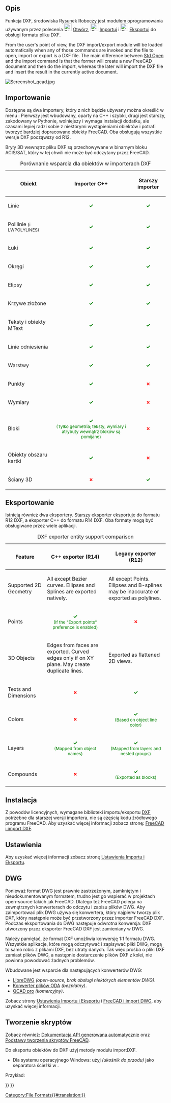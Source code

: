<languages/>

{{Docnav/pl
|[[Draft_Preferences/pl|Preferencje]]
|[[Draft_SVG/pl|SVG]]
|[[Draft_Workbench/pl|środowisko pracy Rysunek Roboczy]]
|IconL=
|IconR=
|IconC=Workbench_Draft.svg
}}

{{TOCright}}

<span id="Description"></span>
==Opis==

Funkcja DXF, środowiska Rysunek Roboczy jest modułem oprogramowania używanym przez polecenia [[File:Std_Open.svg|24px]] [[Std_Open/pl|Otwórz]], [[File:Std_Import.svg|24px]] [[Std_Import/pl|Importuj]] i [[File:Std_Export.svg|24px]] [[Std_Export/pl|Eksportuj]] do obsługi formatu pliku DXF.

From the user's point of view, the DXF import/export module will be loaded automatically when any of those commands are invoked and the file to open, import or export is a DXF file. The main difference between [[Std_Open|Std Open]] and the import command is that the former will create a new FreeCAD document and then do the import, whereas the later will import the DXF file and insert the result in the currently active document.

[[Image:Screenshot qcad.jpg]]
{{Caption|Rysunek Qcad wyeksportowany do DXF, który jest następnie otwierany w programie FreeCAD}}

<span id="Importing"></span>
==Importowanie==

Dostępne są dwa importery, który z nich będzie używany można określić w menu {{MenuCommand|Edycja → Preferencje → Import/Eksport → DXF}}: Pierwszy jest wbudowany, oparty na C++ i szybki, drugi jest starszy, zakodowany w Pythonie, wolniejszy i wymaga instalacji dodatku, ale czasami lepiej radzi sobie z niektórymi wystąpieniami obiektów i potrafi tworzyć bardziej dopracowane obiekty FreeCAD. Oba obsługują wszystkie wersje DXF począwszy od R12.

Bryły 3D wewnątrz pliku DXF są przechowywane w binarnym bloku ACIS/SAT, który w tej chwili nie może być odczytany przez FreeCAD.


<div class="mw-translate-fuzzy">
{| class="wikitable" style="text-align:left;"
|+ Porównanie wsparcia dla obiektów w importerach DXF
|-
! Obiekt
! Importer C++
! Starszy importer
|-
| Linie
| style="text-align:center; color:green;" | '''✓'''
| style="text-align:center; color:green;" | '''✓'''
|-
| Polilinie <small>(i LWPOLYLINES)</small>
| style="text-align:center; color:green;" | '''✓'''
| style="text-align:center; color:green;" | '''✓'''
|-
| Łuki
| style="text-align:center; color:green;" | '''✓'''
| style="text-align:center; color:green;" | '''✓'''
|-
| Okręgi
| style="text-align:center; color:green;" | '''✓'''
| style="text-align:center; color:green;" | '''✓'''
|-
| Elipsy
| style="text-align:center; color:green;" | '''✓'''
| style="text-align:center; color:green;" | '''✓'''
|-
| Krzywe złożone
| style="text-align:center; color:green;" | '''✓'''
| style="text-align:center; color:green;" | '''✓'''
|-
| Teksty i obiekty MText
| style="text-align:center; color:green;" | '''✓'''
| style="text-align:center; color:green;" | '''✓'''
|-
| Linie odniesienia
| style="text-align:center; color:green;" | '''✓'''
| style="text-align:center; color:green;" | '''✓'''
|-
| Warstwy
| style="text-align:center; color:green;" | '''✓'''
| style="text-align:center; color:green;" | '''✓'''
|-
| Punkty
| style="text-align:center; color:green;" | '''✓'''
| style="text-align:center; color:red;" | '''✗'''
|-
| Wymiary
| style="text-align:center; color:green;" | '''✓'''
| style="text-align:center; color:red;" | '''✗'''
|-
| Bloki
| style="text-align:center; color:green;" | '''✓''' <br><small>(Tylko geometria; teksty, wymiary i atrybuty wewnątrz bloków są pomijane)</small>
| style="text-align:center; color:red;" | '''✗'''
|-
| Obiekty obszaru kartki
| style="text-align:center; color:green;" | '''✓'''
| style="text-align:center; color:red;" | '''✗'''
|-
| Ściany 3D
| style="text-align:center; color:red;" | '''✗'''
| style="text-align:center; color:green;" | '''✓'''
|}
</div>

<span id="Exporting"></span>
==Eksportowanie==

Istnieją również dwa eksportery. Starszy eksporter eksportuje do formatu R12 DXF, a eksporter C++ do formatu R14 DXF. Oba formaty mogą być obsługiwane przez wiele aplikacji.

{| class="wikitable" style="text-align:left;"
|+ DXF exporter entity support comparison
|-
! Feature
! C++ exporter (R14)
! Legacy exporter (R12)
|-
| Supported 2D Geometry
| All except Bezier curves. Ellipses and Splines are exported natively.
| All except Points. Ellipses and B-splines may be inaccurate or exported as polylines.
|-
| Points
| style="text-align:center; color:green;" | '''✓''' <br><small>(If the "Export points" preference is enabled)</small>
| style="text-align:center; color:red;" | '''✗'''
|-
| 3D Objects
| Edges from faces are exported. Curved edges only if on XY plane. May create duplicate lines.
| Exported as flattened 2D views.
|-
| Texts and Dimensions
| style="text-align:center; color:red;" | '''✗'''
| style="text-align:center; color:green;" | '''✓'''
|-
| Colors
| style="text-align:center; color:red;" | '''✗'''
| style="text-align:center; color:green;" | '''✓''' <br><small>(Based on object line color)</small>
|-
| Layers
| style="text-align:center; color:green;" | '''✓''' <br><small>(Mapped from object names)</small>
| style="text-align:center; color:green;" | '''✓''' <br><small>(Mapped from layers and nested groups)</small>
|-
| Compounds
| style="text-align:center; color:red;" | '''✗'''
| style="text-align:center; color:green;" | '''✓''' <br><small>(Exported as blocks)</small>
|}

<span id="Installing"></span>
==Instalacja==

Z powodów licencyjnych, wymagane biblioteki importu/eksportu [[DXF/pl|DXF]] potrzebne dla starszej wersji importera, nie są częścią kodu źródłowego programu FreeCAD.
Aby uzyskać więcej informacji zobacz stronę: [[FreeCAD_and_DXF_Import/pl|FreeCAD i import DXF]].

<span id="Preferences"></span>
==Ustawienia== 

Aby uzyskać więcej informacji zobacz stronę [[Import_Export_Preferences/pl|Ustawienia Importu i Eksportu]].

<span id="DWG"></span>
==DWG==

Ponieważ format DWG jest prawnie zastrzeżonym, zamkniętym i nieudokumentowanym formatem, trudno jest go wspierać w projektach open-source takich jak FreeCAD. Dlatego też FreeCAD polega na zewnętrznych konwerterach do odczytu i zapisu plików DWG. Aby zaimportować plik DWG używa się konwertera, który najpierw tworzy plik DXF, który następnie może być przetworzony przez importer FreeCAD DXF. Podczas eksportowania do DWG następuje odwrotna konwersja: DXF utworzony przez eksporter FreeCAD DXF jest zamieniany w DWG.

Należy pamiętać, że format DXF umożliwia konwersję 1:1 formatu DWG. Wszystkie aplikacje, które mogą odczytywać i zapisywać pliki DWG, mogą to samo robić z plikami DXF, bez utraty danych. Tak więc prośba o pliki DXF zamiast plików DWG, a następnie dostarczenie plików DXF z kolei, nie powinna powodować żadnych problemów.

Wbudowane jest wsparcie dla następujących konwerterów DWG:
* [https://www.gnu.org/software/libredwg LibreDWG] ''(open-source, brak obsługi niektórych elementów DWG)''.
* [https://www.opendesign.com/guestfiles/oda_file_converter Konwerter plików ODA ] ''(bezpłatny)''.
* [https://qcad.org/en/qcad-command-line-tools#dwg2dwg QCAD pro] ''(komercyjny)''.

Zobacz strony [[Import_Export_Preferences/pl#DWG|Ustawienia Importu i Eksportu]] i [[FreeCAD_and_DWG_Import/pl|FreeCAD i import DWG]], aby uzyskać więcej informacji.

<span id="Scripting"></span>
==Tworzenie skryptów==

Zobacz również: 
[https://freecad.github.io/SourceDoc/ Dokumentacja API generowana automatycznie]
oraz [[FreeCAD_Scripting_Basics/pl|Podstawy tworzenia skryptów FreeCAD]].

Do eksportu obiektów do DXF użyj metody {{incode|export}} modułu importDXF.

{{Code|code=
importDXF.export(objectslist, filename, nospline=False, lwPoly=False)
}}

* Dla systemu operacyjnego Windows: użyj {{FileName|/}} ''(ukośnik do przodu)'' jako separatora ścieżki w {{Incode|filename}}.

Przykład:

{{Code|code=
import FreeCAD as App
import Draft
import importDXF

doc = App.newDocument()

polygon1 = Draft.make_polygon(3, radius=500)
polygon2 = Draft.make_polygon(5, radius=1500)

doc.recompute()

objects = [polygon1, polygon2]
importDXF.export(objects, "/home/user/Pictures/myfile.dxf")
}}


{{Docnav/pl
|[[Draft_Preferences/pl|Preferencje]]
|[[Draft_SVG/pl|SVG]]
|[[Draft_Workbench/pl|środowisko pracy Rysunek Roboczy]]
|IconL=
|IconR=
|IconC=Workbench_Draft.svg
}}

{{Draft Tools navi{{#translation:}}}}
{{Userdocnavi{{#translation:}}}}
[[Category:File Formats{{#translation:}}]]